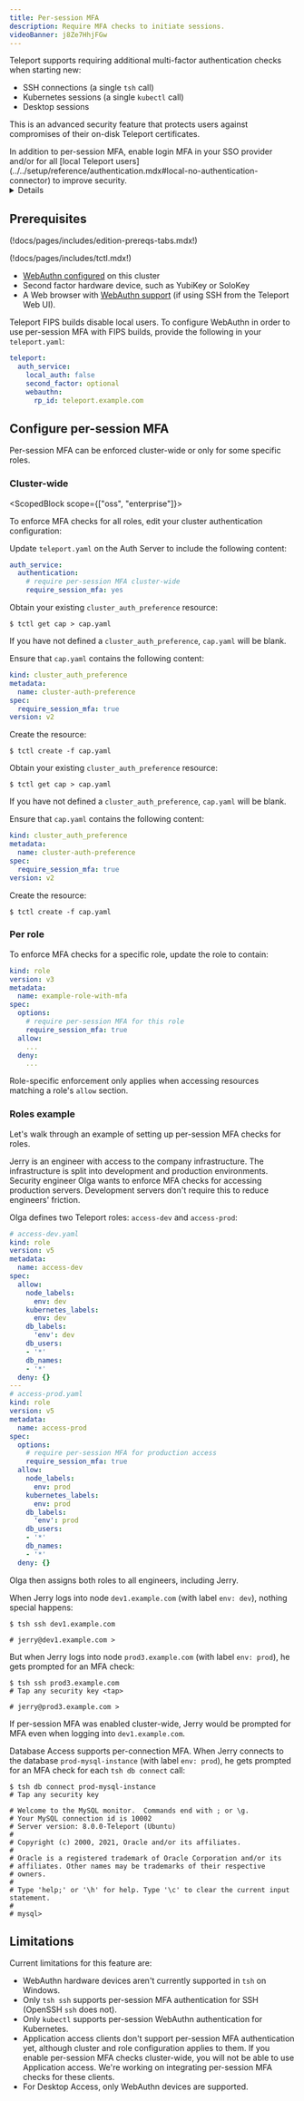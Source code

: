 ```yaml
---
title: Per-session MFA
description: Require MFA checks to initiate sessions.
videoBanner: j8Ze7HhjFGw
---
```


Teleport supports requiring additional multi-factor authentication checks
when starting new:

- SSH connections (a single `tsh` call)
- Kubernetes sessions (a single `kubectl` call)
- Desktop sessions

This is an advanced security feature that protects users against compromises of
their on-disk Teleport certificates.

<Notice type="note">
  In addition to per-session MFA, enable login MFA in your SSO provider and/or
  for all [local Teleport
  users](../../setup/reference/authentication.mdx#local-no-authentication-connector)
  to improve security.
</Notice>

<Details
  title="Version warning"
  opened={false}
  scope={["oss", "enterprise"]}
  scopeOnly={true}
  min="6.1"
>
  Per-session MFA checks were introduced in Teleport v6.1. To enforce the
  checks, you must update **all** `teleport` binaries in your deployment. If
  only Auth and Proxy services are updated, these checks will *not* be properly
  enforced. Additionally, only v6.1 or newer `tsh` binaries implement
  per-session MFA checks.

  Per-session MFA for Desktop Access was introduced in Teleport 9.
</Details>


## Prerequisites

(!docs/pages/includes/edition-prereqs-tabs.mdx!)

(!docs/pages/includes/tctl.mdx!)

- [WebAuthn configured](webauthn.mdx) on this cluster
- Second factor hardware device, such as YubiKey or SoloKey
- A Web browser with [WebAuthn support](
  https://developers.yubico.com/WebAuthn/WebAuthn_Browser_Support/) (if using
  SSH from the Teleport Web UI).

<Admonition type="note" title="Per-session MFA with FIPS" scope="enterprise" scopeOnly>

Teleport FIPS builds disable local users. To configure WebAuthn in order to use
per-session MFA with FIPS builds, provide the following in your `teleport.yaml`:

```yaml
teleport:
  auth_service:
    local_auth: false
    second_factor: optional
    webauthn:
      rp_id: teleport.example.com
```
</Admonition>

## Configure per-session MFA

Per-session MFA can be enforced cluster-wide or only for some specific roles.

### Cluster-wide

<ScopedBlock scope={["oss", "enterprise"]}>

To enforce MFA checks for all roles, edit your cluster authentication
configuration:

<Tabs>
<TabItem label="Static configuration">

Update `teleport.yaml` on the Auth Server to include the following content:

```yaml
auth_service:
  authentication:
    # require per-session MFA cluster-wide
    require_session_mfa: yes
```

</TabItem>
<TabItem label="Dynamic resources">

Obtain your existing `cluster_auth_preference` resource:

```code
$ tctl get cap > cap.yaml
```

If you have not defined a `cluster_auth_preference`, `cap.yaml` will be blank.

Ensure that `cap.yaml` contains the following content:

```yaml
kind: cluster_auth_preference
metadata:
  name: cluster-auth-preference
spec:
  require_session_mfa: true
version: v2
```

Create the resource:

```code
$ tctl create -f cap.yaml
```

</TabItem>
</Tabs>

</ScopedBlock>
<ScopedBlock scope="cloud">

Obtain your existing `cluster_auth_preference` resource:

```code
$ tctl get cap > cap.yaml
```

If you have not defined a `cluster_auth_preference`, `cap.yaml` will be blank.

Ensure that `cap.yaml` contains the following content:

```yaml
kind: cluster_auth_preference
metadata:
  name: cluster-auth-preference
spec:
  require_session_mfa: true
version: v2
```

Create the resource:

```code
$ tctl create -f cap.yaml
```

</ScopedBlock>

### Per role

To enforce MFA checks for a specific role, update the role to contain:

```yaml
kind: role
version: v3
metadata:
  name: example-role-with-mfa
spec:
  options:
    # require per-session MFA for this role
    require_session_mfa: true
  allow:
    ...
  deny:
    ...
```

Role-specific enforcement only applies when accessing resources matching a
role's `allow` section.

### Roles example

Let's walk through an example of setting up per-session MFA checks for roles.

Jerry is an engineer with access to the company infrastructure. The
infrastructure is split into development and production environments. Security
engineer Olga wants to enforce MFA checks for accessing production servers.
Development servers don't require this to reduce engineers' friction.

Olga defines two Teleport roles: `access-dev` and `access-prod`:

```yaml
# access-dev.yaml
kind: role
version: v5
metadata:
  name: access-dev
spec:
  allow:
    node_labels:
      env: dev
    kubernetes_labels:
      env: dev
    db_labels:
      'env': dev
    db_users:
    - '*'
    db_names:
    - '*'
  deny: {}
---
# access-prod.yaml
kind: role
version: v5
metadata:
  name: access-prod
spec:
  options:
    # require per-session MFA for production access
    require_session_mfa: true
  allow:
    node_labels:
      env: prod
    kubernetes_labels:
      env: prod
    db_labels:
      'env': prod
    db_users:
    - '*'
    db_names:
    - '*'
  deny: {}
```

Olga then assigns both roles to all engineers, including Jerry.

When Jerry logs into node `dev1.example.com` (with label `env: dev`), nothing
special happens:

```code
$ tsh ssh dev1.example.com

# jerry@dev1.example.com >
```

But when Jerry logs into node `prod3.example.com` (with label `env: prod`), he
gets prompted for an MFA check:

```code
$ tsh ssh prod3.example.com
# Tap any security key <tap>

# jerry@prod3.example.com >
```

If per-session MFA was enabled cluster-wide, Jerry would be prompted for MFA
even when logging into `dev1.example.com`.

<Admonition title="Per-session MFA for Database Access" type="tip">

Database Access supports per-connection MFA. When Jerry connects to the database
`prod-mysql-instance` (with label `env: prod`), he gets
prompted for an MFA check for each `tsh db connect` call:

```code
$ tsh db connect prod-mysql-instance
# Tap any security key

# Welcome to the MySQL monitor.  Commands end with ; or \g.
# Your MySQL connection id is 10002
# Server version: 8.0.0-Teleport (Ubuntu)
#
# Copyright (c) 2000, 2021, Oracle and/or its affiliates.
#
# Oracle is a registered trademark of Oracle Corporation and/or its
# affiliates. Other names may be trademarks of their respective
# owners.
#
# Type 'help;' or '\h' for help. Type '\c' to clear the current input statement.
#
# mysql>
```

</Admonition>

## Limitations

Current limitations for this feature are:

- WebAuthn hardware devices aren't currently supported in `tsh` on Windows.
- Only `tsh ssh` supports per-session MFA authentication for SSH (OpenSSH `ssh`
  does not).
- Only `kubectl` supports per-session WebAuthn authentication for Kubernetes.
- Application access clients don't support per-session MFA
  authentication yet, although cluster and role configuration applies to them.
  If you enable per-session MFA checks cluster-wide, you will not be able to
  use Application access. We're working on integrating per-session
  MFA checks for these clients.
- For Desktop Access, only WebAuthn devices are supported.

